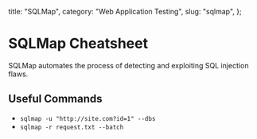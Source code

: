   title: "SQLMap",
  category: "Web Application Testing",
  slug: "sqlmap",
};

# SQLMap Cheatsheet

SQLMap automates the process of detecting and exploiting SQL injection flaws.

## Useful Commands

- `sqlmap -u "http://site.com?id=1" --dbs`
- `sqlmap -r request.txt --batch`
